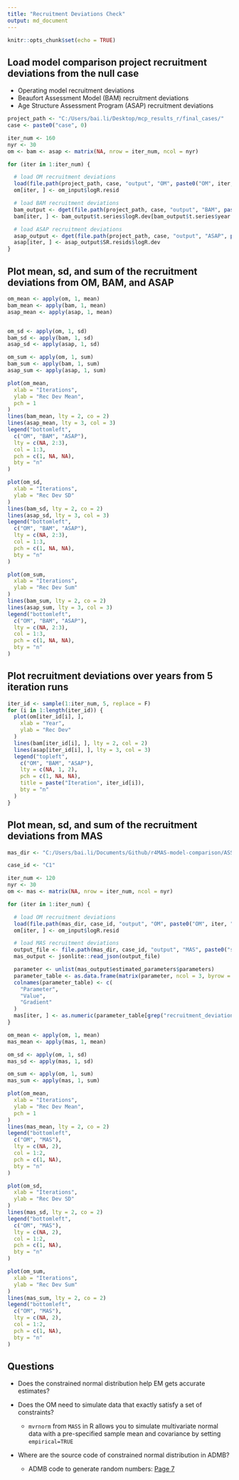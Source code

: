 ```yaml
---
title: "Recruitment Deviations Check"
output: md_document
---
```


```r
knitr::opts_chunk$set(echo = TRUE)
```

## Load model comparison project recruitment deviations from the null case
- Operating model recruitment deviations
- Beaufort Assessment Model (BAM) recruitment deviations
- Age Structure Assessment Program (ASAP) recruitment deviations

```r
project_path <- "C:/Users/bai.li/Desktop/mcp_results_r/final_cases/"
case <- paste0("case", 0)

iter_num <- 160
nyr <- 30
om <- bam <- asap <- matrix(NA, nrow = iter_num, ncol = nyr)

for (iter in 1:iter_num) {

  # load OM recruitment deviations
  load(file.path(project_path, case, "output", "OM", paste0("OM", iter, ".RData")))
  om[iter, ] <- om_input$logR.resid

  # load BAM recruitment deviations
  bam_output <- dget(file.path(project_path, case, "output", "BAM", paste("s", iter, sep = ""), "bam-sim.rdat"))
  bam[iter, ] <- bam_output$t.series$logR.dev[bam_output$t.series$year %in% om_input$yr]

  # load ASAP recruitment deviations
  asap_output <- dget(file.path(project_path, case, "output", "ASAP", paste("s", iter, sep = ""), "asap3.rdat"))
  asap[iter, ] <- asap_output$SR.resids$logR.dev
}
```

## Plot mean, sd, and sum of the recruitment deviations from OM, BAM, and ASAP

```r
om_mean <- apply(om, 1, mean)
bam_mean <- apply(bam, 1, mean)
asap_mean <- apply(asap, 1, mean)


om_sd <- apply(om, 1, sd)
bam_sd <- apply(bam, 1, sd)
asap_sd <- apply(asap, 1, sd)

om_sum <- apply(om, 1, sum)
bam_sum <- apply(bam, 1, sum)
asap_sum <- apply(asap, 1, sum)

plot(om_mean,
  xlab = "Iterations",
  ylab = "Rec Dev Mean",
  pch = 1
)
lines(bam_mean, lty = 2, co = 2)
lines(asap_mean, lty = 3, col = 3)
legend("bottomleft",
  c("OM", "BAM", "ASAP"),
  lty = c(NA, 2:3),
  col = 1:3,
  pch = c(1, NA, NA),
  bty = "n"
)

plot(om_sd,
  xlab = "Iterations",
  ylab = "Rec Dev SD"
)
lines(bam_sd, lty = 2, co = 2)
lines(asap_sd, lty = 3, col = 3)
legend("bottomleft",
  c("OM", "BAM", "ASAP"),
  lty = c(NA, 2:3),
  col = 1:3,
  pch = c(1, NA, NA),
  bty = "n"
)

plot(om_sum,
  xlab = "Iterations",
  ylab = "Rec Dev Sum"
)
lines(bam_sum, lty = 2, co = 2)
lines(asap_sum, lty = 3, col = 3)
legend("bottomleft",
  c("OM", "BAM", "ASAP"),
  lty = c(NA, 2:3),
  col = 1:3,
  pch = c(1, NA, NA),
  bty = "n"
)
```

## Plot recruitment deviations over years from 5 iteration runs

``` r
iter_id <- sample(1:iter_num, 5, replace = F)
for (i in 1:length(iter_id)) {
  plot(om[iter_id[i], ],
    xlab = "Year",
    ylab = "Rec Dev"
  )
  lines(bam[iter_id[i], ], lty = 2, col = 2)
  lines(asap[iter_id[i], ], lty = 3, col = 3)
  legend("topleft",
    c("OM", "BAM", "ASAP"),
    lty = c(NA, 1, 2),
    pch = c(1, NA, NA),
    title = paste("Iteration", iter_id[i]),
    bty = "n"
  )
}
```


## Plot mean, sd, and sum of the recruitment deviations from MAS
```r
mas_dir <- "C:/Users/bai.li/Documents/Github/r4MAS-model-comparison/ASSAMC_comparison/snapper_grouper/"

case_id <- "C1"

iter_num <- 120
nyr <- 30
om <- mas <- matrix(NA, nrow = iter_num, ncol = nyr)

for (iter in 1:iter_num) {

  # load OM recruitment deviations
  load(file.path(mas_dir, case_id, "output", "OM", paste0("OM", iter, ".RData")))
  om[iter, ] <- om_input$logR.resid

  # load MAS recruitment deviations
  output_file <- file.path(mas_dir, case_id, "output", "MAS", paste0("s", iter), paste0("s", iter, ".json"))
  mas_output <- jsonlite::read_json(output_file)

  parameter <- unlist(mas_output$estimated_parameters$parameters)
  parameter_table <- as.data.frame(matrix(parameter, ncol = 3, byrow = TRUE))
  colnames(parameter_table) <- c(
    "Parameter",
    "Value",
    "Gradient"
  )
  mas[iter, ] <- as.numeric(parameter_table[grep("recruitment_deviations", parameter_table$Parameter), "Value"])
}

om_mean <- apply(om, 1, mean)
mas_mean <- apply(mas, 1, mean)

om_sd <- apply(om, 1, sd)
mas_sd <- apply(mas, 1, sd)

om_sum <- apply(om, 1, sum)
mas_sum <- apply(mas, 1, sum)

plot(om_mean,
  xlab = "Iterations",
  ylab = "Rec Dev Mean",
  pch = 1
)
lines(mas_mean, lty = 2, co = 2)
legend("bottomleft",
  c("OM", "MAS"),
  lty = c(NA, 2),
  col = 1:2,
  pch = c(1, NA),
  bty = "n"
)

plot(om_sd,
  xlab = "Iterations",
  ylab = "Rec Dev SD"
)
lines(mas_sd, lty = 2, co = 2)
legend("bottomleft",
  c("OM", "MAS"),
  lty = c(NA, 2),
  col = 1:2,
  pch = c(1, NA),
  bty = "n"
)

plot(om_sum,
  xlab = "Iterations",
  ylab = "Rec Dev Sum"
)
lines(mas_sum, lty = 2, co = 2)
legend("bottomleft",
  c("OM", "MAS"),
  lty = c(NA, 2),
  col = 1:2,
  pch = c(1, NA),
  bty = "n"
)
```

## Questions
- Does the constrained normal distribution help EM gets accurate estimates? 

- Does the OM need to simulate data that exactly satisfy a set of constraints?

  - `mvrnorm` from `MASS` in R allows you to simulate multivariate normal data with a pre-specified sample mean and covariance by setting `empirical=TRUE` 
  
- Where are the source code of constrained normal distribution in ADMB?

  - ADMB code to generate random numbers: [Page 7](https://www.admb-project.org/courses/previous/july-2009/DataInOut.pdf)
